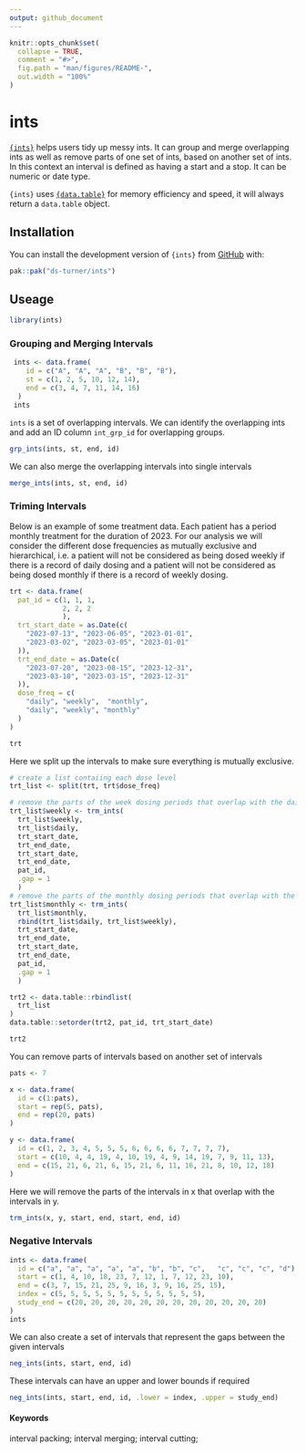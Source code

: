 ```yaml
---
output: github_document
---
```


<!-- README.md is generated from README.Rmd. Please edit that file -->

```r
knitr::opts_chunk$set(
  collapse = TRUE,
  comment = "#>",
  fig.path = "man/figures/README-",
  out.width = "100%"
)
```

# ints

<!-- badges: start -->
<!-- badges: end -->

[`{ints}`](ds-turner.github.io/ints/) helps users tidy up messy ints. It can group and merge overlapping ints as well as remove parts of one set of ints, based on another set of ints. In this context an interval is defined as having a start and a stop.  It can be numeric or date type.

`{ints}` uses [`{data.table}`](https://rdatatable.gitlab.io/data.table/) for memory efficiency and speed, it will always return a `data.table` object. 

## Installation

You can install the development version of `{ints}` from [GitHub](https://github.com/) with:

``` r
pak::pak("ds-turner/ints")
```

## Useage
```r
library(ints)
```
### Grouping and Merging Intervals
```r
 ints <- data.frame(
    id = c("A", "A", "A", "B", "B", "B"),
    st = c(1, 2, 5, 10, 12, 14),
    end = c(3, 4, 7, 11, 14, 16)
  )
 ints
```

`ints` is a set of overlapping intervals.   We can identify the overlapping ints and add an ID column `int_grp_id` for overlapping groups.
```r
grp_ints(ints, st, end, id)
```
We can also merge the overlapping intervals into single intervals
```r
merge_ints(ints, st, end, id)
```
### Triming Intervals

Below is an example of some treatment data.  Each patient has a period monthly treatment for the duration of 2023.  For our analysis we will consider the different dose frequencies as mutually exclusive and hierarchical, i.e. a patient will not be considered as being dosed weekly if there is a record of daily dosing and a patient will not be considered as being dosed monthly if there is a record of weekly dosing.  
```r
trt <- data.frame(
  pat_id = c(1, 1, 1,
             2, 2, 2
             ),
  trt_start_date = as.Date(c(
    "2023-07-13", "2023-06-05", "2023-01-01",
    "2023-03-02", "2023-03-05", "2023-01-01"
  )),
  trt_end_date = as.Date(c(
    "2023-07-20", "2023-08-15", "2023-12-31",
    "2023-03-10", "2023-03-15", "2023-12-31"
  )),
  dose_freq = c(
    "daily", "weekly",  "monthly",
    "daily", "weekly", "monthly"
  )
)

trt
```

Here we split up the intervals to make sure everything is mutually exclusive.
```r
# create a list contaiing each dose level
trt_list <- split(trt, trt$dose_freq)

# remove the parts of the week dosing periods that overlap with the daily dosing intervals
trt_list$weekly <- trm_ints(
  trt_list$weekly,
  trt_list$daily,
  trt_start_date,
  trt_end_date,
  trt_start_date,
  trt_end_date,
  pat_id,
  .gap = 1
  )
# remove the parts of the monthly dosing periods that overlap with the daily and weekly dosing intervals
trt_list$monthly <- trm_ints(
  trt_list$monthly,
  rbind(trt_list$daily, trt_list$weekly),
  trt_start_date,
  trt_end_date,
  trt_start_date,
  trt_end_date,
  pat_id,
  .gap = 1
  )

trt2 <- data.table::rbindlist(
  trt_list
)
data.table::setorder(trt2, pat_id, trt_start_date)

trt2
```

You can remove parts of intervals based on another set of intervals
```r
pats <- 7

x <- data.frame(
  id = c(1:pats),
  start = rep(5, pats),
  end = rep(20, pats)
)

y <- data.frame(
  id = c(1, 2, 3, 4, 5, 5, 5, 6, 6, 6, 6, 7, 7, 7, 7),
  start = c(10, 4, 4, 19, 4, 10, 19, 4, 9, 14, 19, 7, 9, 11, 13),
  end = c(15, 21, 6, 21, 6, 15, 21, 6, 11, 16, 21, 8, 10, 12, 18)
)
```

Here we will remove the parts of the intervals in x that overlap with the intervals in y.
```r
trm_ints(x, y, start, end, start, end, id)
```

### Negative Intervals
```r
ints <- data.frame(
  id = c("a", "a", "a", "a", "a", "b", "b", "c",   "c", "c", "c", "d"),
  start = c(1, 4, 10, 18, 23, 7, 12, 1, 7, 12, 23, 10),
  end = c(3, 7, 15, 21, 25, 9, 16, 3, 9, 16, 25, 15),
  index = c(5, 5, 5, 5, 5, 5, 5, 5, 5, 5, 5, 5),
  study_end = c(20, 20, 20, 20, 20, 20, 20, 20, 20, 20, 20, 20)
)
ints
```
We can also create a set of intervals that represent the gaps between the given intervals
```r
neg_ints(ints, start, end, id)
```
These intervals can have an upper and lower bounds if required
```r
neg_ints(ints, start, end, id, .lower = index, .upper = study_end)
```


#### Keywords
interval packing; interval merging; interval cutting;
